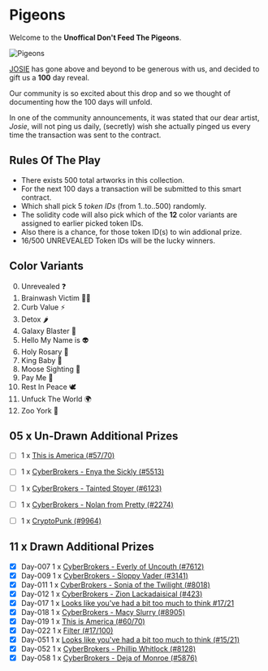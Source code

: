 # Pigeons

Welcome to the **Unoffical Don't Feed The Pigeons**.

![Pigeons](/_assets/_github/12-pigeons.jpeg)

[JOSIE](https://josie.io/) has gone above and beyond to be generous with us, and decided to gift us a **100** day reveal.

Our community is so excited about this drop and so we thought of documenting how the 100 days will unfold.

In one of the community announcements, it was stated that our dear artist, *Josie*, will not ping us daily, (secretly) wish she actually pinged us every time the transaction was sent to the contract.


## Rules Of The Play

- There exists 500 total artworks in this collection.
- For the next 100 days a transaction will be submitted to this smart contract.
- Which shall pick 5 *token IDs* (from 1..to..500) randomly.
- The solidity code will also pick which of the **12** color variants are assigned to earlier picked token IDs.
- Also there is a chance, for those token ID(s) to win addional prize.
- 16/500 UNREVEALED Token IDs will be the lucky winners.


## Color Variants
0. Unrevealed ❓
1. Brainwash Victim 🧟‍♀️
2. Curb Value ⚡️
3. Detox 🌶
4. Galaxy Blaster 🔫
5. Hello My Name is 👽
6. Holy Rosary 📿
7. King Baby 👑
8. Moose Sighting 🦌
9. Pay Me 💸
10. Rest In Peace 🕊
11. Unfuck The World 🌍
12. Zoo York 🗽


## 05 x Un-Drawn Additional Prizes
- [ ] 1 x [This is America (#57/70)][America-57]
- [ ] 1 x [CyberBrokers - Enya the Sickly (#5513)][CyberBrokers-05513]
- [ ] 1 x [CyberBrokers - Tainted Stoyer (#6123)][CyberBrokers-06123]
- [ ] 1 x [CyberBrokers - Nolan from Pretty (#2274)][CyberBrokers-02274]
- [ ] 1 x [CryptoPunk (#9964)][CryptoPunk-9964]


## 11 x Drawn Additional Prizes
- [x] Day-007 1 x [CyberBrokers - Everly of Uncouth (#7612)][CyberBrokers-07612]
- [x] Day-009 1 x [CyberBrokers - Sloppy Vader (#3141)][CyberBrokers-03141]
- [x] Day-011 1 x [CyberBrokers - Sonia of the Twilight (#8018)][CyberBrokers-08018]
- [x] Day-012 1 x [CyberBrokers - Zion Lackadaisical (#423)][CyberBrokers-00423]
- [x] Day-017 1 x [Looks like you've had a bit too much to think #17/21][Looks-17]
- [x] Day-018 1 x [CyberBrokers - Macy Slurry (#8905)][CyberBrokers-08905]
- [x] Day-019 1 x [This is America (#60/70)][America-60]
- [x] Day-022 1 x [Filter (#17/100)][Filter-17]
- [x] Day-051 1 x [Looks like you've had a bit too much to think (#15/21)][Looks-15]
- [x] Day-052 1 x [CyberBrokers - Phillip Whitlock (#8128)][CyberBrokers-08128]
- [x] Day-058 1 x [CyberBrokers - Deja of Monroe (#5876)][CyberBrokers-05876]

[Filter-17]: https://opensea.io/assets/ethereum/0xecf7ef42b57ee37a959bf507183c5dd6bf182081/235
[Looks-17]: https://opensea.io/assets/ethereum/0xecf7ef42b57ee37a959bf507183c5dd6bf182081/190
[Looks-15]: https://opensea.io/assets/ethereum/0xecf7ef42b57ee37a959bf507183c5dd6bf182081/188
[America-57]: https://opensea.io/assets/ethereum/0xecf7ef42b57ee37a959bf507183c5dd6bf182081/159
[America-60]: https://opensea.io/assets/ethereum/0xecf7ef42b57ee37a959bf507183c5dd6bf182081/162
[CyberBrokers-08128]: https://www.cyberbrokers.com/cyberbrokers/phillip-whitlock-08128
[CyberBrokers-08018]: https://www.cyberbrokers.com/cyberbrokers/sonia-of-the-twilight-08018
[CyberBrokers-05513]: https://www.cyberbrokers.com/cyberbrokers/enya-the-sickly-05513
[CyberBrokers-03141]: https://www.cyberbrokers.com/cyberbrokers/sloppy-vader-03141
[CyberBrokers-07612]: https://www.cyberbrokers.com/cyberbrokers/everly-of-uncouth-07612
[CyberBrokers-06123]: https://www.cyberbrokers.com/cyberbrokers/tainted-stoyer-06123
[CyberBrokers-00423]: https://www.cyberbrokers.com/cyberbrokers/zion-lackadaisical-00423
[CyberBrokers-02274]: https://www.cyberbrokers.com/cyberbrokers/nolan-from-pretty-02274
[CyberBrokers-08905]: https://www.cyberbrokers.com/cyberbrokers/macy-slurry-08905
[CyberBrokers-05876]: https://www.cyberbrokers.com/cyberbrokers/deja-of-monroe-05876
[CryptoPunk-9964]: https://cryptopunks.app/cryptopunks/details/9964


